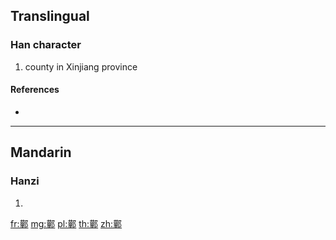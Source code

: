 {{character info/new}}
==Translingual==

===Han character===
{{Han char|rn=163|rad=邑|as=16|sn=19|four=47527|canj=TJNL,XTJNL}}

# county in Xinjiang province

====References====
* {{Han ref|kx=1279.220|dkj=39731|dj=1778.190|hdz=63803.160|uh=913F|ud=37183|bh=F35D|bd=62301}}

----

==Mandarin==

===Hanzi===
{{cmn-hanzi|pin=[[qí]] ([[qi2]])|wg=ch'i<sup>2</sup>}}

# {{defn|lang=cmn|sort=邑16}}

[[fr:鄿]]
[[mg:鄿]]
[[pl:鄿]]
[[th:鄿]]
[[zh:鄿]]
